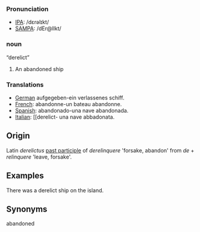 === Pronunciation ===
*[[w:IPA|IPA]]: /dɛrəlɪkt/
*[[w:SAMPA|SAMPA]]: /dEr@lIkt/

=== noun ===


“derelict”

#An abandoned ship

=== Translations ===
*[[German]] aufgegeben-ein verlassenes schiff.
*[[French]]: abandonne-un bateau abandonne.
*[[Spanish]]: abandonado-una nave abandonada.
*[[Italian]]: [[derelict- una nave abbadonata.

==Origin==
Latin ''derelictus'' [[past participle]] of ''derelinquere'' 'forsake, abandon' from ''de'' + ''relinquere'' 'leave, forsake'.

==Examples==
There was a derelict ship on the island.


==Synonyms==
abandoned